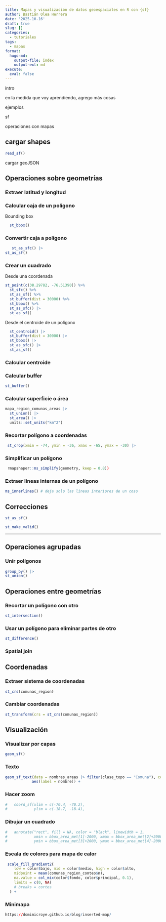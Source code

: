 ```yaml
---
title: Mapas y visualización de datos geoespaciales en R con {sf}
author: Bastián Olea Herrera
date: '2025-10-16'
draft: true
slug: []
categories:
  - tutoriales
tags:
  - mapas
format:
  hugo-md:
    output-file: index
    output-ext: md
execute:
  eval: false
---
```


intro

en la medida que voy aprendiendo, agrego más cosas

ejemplos

sf

operaciones con mapas


## cargar shapes
```r
read_sf()
```
 
cargar geoJSON


## Operaciones sobre geometrías

### Extraer latitud y longitud

### Calcular caja de un polígono
Bounding box
```r
  st_bbox()
```
 
### Convertir caja a polígono
```r
   st_as_sfc() |>
st_as_sf()
```
  
### Crear un cuadrado

Desde una coordenada
```r
st_point(c(38.29782, -76.51390)) %>%
  st_sfc() %>%
  st_as_sf() %>%
  st_buffer(dist = 30000) %>%
  st_bbox() %>%
  st_as_sfc() |>
  st_as_sf()
```
 
Desde el centroide de un polígono
```r
  st_centroid() |> 
  st_buffer(dist = 30000) |> 
  st_bbox() |> 
  st_as_sfc() |>
  st_as_sf()
```
 
### Calcular centroide

### Calcular buffer
```r
st_buffer()
```
 

### Calcular superficie o área
```r
mapa_region_comunas_areas |> 
  st_union() |> 
  st_area() |> 
  units::set_units("km^2")
```
 


### Recortar polígono a coordenadas
```r
 st_crop(xmin = -74, ymin = -36, xmax = -65, ymax = -30) |> 
```


### Simplificar un polígono
```r
 rmapshaper::ms_simplify(geometry, keep = 0.8)) 
```


### Extraer líneas internas de un polígono
```r
ms_innerlines() # deja solo las líneas interiores de un coso
```


## Correcciones
```r
st_as_sf()
```


```r
st_make_valid()
```


----


## Operaciones agrupadas

### Unir polígonos
```r
group_by() |> 
st_union()
```
 

## Operaciones entre geometrías

### Recortar un polígono con otro
```r
st_intersection()
```
 
### Usar un polígono para eliminar partes de otro
```r
st_difference()
```
 
### Spatial join




## Coordenadas

### Extraer sistema de coordenadas
```r
st_crs(comunas_region)
```

### Cambiar coordenadas
```r
st_transform(crs = st_crs(comunas_region))
```


## Visualización

### Visualizar por capas
```r
geom_sf()
```


### Texto
```r
geom_sf_text(data = nombres_areas |> filter(clase_topo == "Comuna"), color = "red", fontface = "bold",
            aes(label = nombre)) + 
```


### Hacer zoom
```r
#   coord_sf(xlim = c(-70.4, -70.2),
#            ylim = c(-18.7, -18.4),
```

### Dibujar un cuadrado
```r
#   annotate("rect", fill = NA, color = "black", linewidth = 1,
#            xmin = bbox_area_met[1]-2000, xmax = bbox_area_met[2]+2000,
#            ymin = bbox_area_met[3]+2000, ymax = bbox_area_met[4]-2000)+
```

### Escala de colores para mapa de calor

```r
 scale_fill_gradient2(
    low = color$bajo, mid = color$medio, high = color$alto,
    midpoint = mean(comunas_region_conteo$n),
    na.value = col_mix(color$fondo, color$principal, 0.1),
    limits = c(0, NA)
    # breaks = cortes
  ) +
```


### Minimapa
```r
https://dominicroye.github.io/blog/inserted-map/
```

